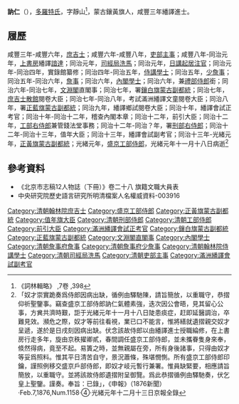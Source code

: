 '''訥仁'''（{{bd|？年||1875年|12月15日|catIdx=N訥}}），[[多羅特氏|多羅特氏]]，字靜山<ref>《詞林輯略》 ,7卷 ,398</ref>，蒙古鑲黃旗人，咸豐三年繙譯進士。

== 履歷 ==
咸豐三年-咸豐六年，[[庶吉士|庶吉士]]；咸豐六年-咸豐八年，[[吏部|吏部]][[主事|主事]]；咸豐八年-同治元年，[[上書房|上書房]]繙譯[[諳達|諳達]]；同治元年，[[司經局|司經局]][[洗馬|洗馬]]；同治元年，[[日講起居注官|日講起居注官]]；同治元年-同治四年，實錄館纂修；同治四年-同治五年，[[侍講學士|侍講學士]]；同治五年，[[少詹事|少詹事]]；同治五年-同治六年，[[詹事|詹事]]；同治六年，[[內閣學士|內閣學士]]；同治六年，兼[[禮部|禮部]][[侍郎|侍郎]]銜；同治六年-同治七年，[[文淵閣|文淵閣]]直閣事；同治七年，署[[鑲白旗|鑲白旗]][[蒙古|蒙古]][[副都統|副都統]]；同治七年，[[庶吉士|庶吉士]][[散館|散館]]閱卷大臣；同治七年-同治八年，考試滿洲繙譯文童閱卷大臣；同治八年，署[[正藍旗|正藍旗]][[蒙古|蒙古]][[副都統|副都統]]；同治九年，繙譯鄉試閱卷大臣；同治十年，繙譯會試正考官；同治十年-同治十二年，稽查內閣本章；同治十二年，前引大臣；同治十二年，[[工部|工部]][[右侍郎|右侍郎]]兼管錢法堂事務；同治十二年-同治？年，署[[刑部|刑部]][[右侍郎|右侍郎]]；同治十二年-同治十三年，值年大臣；同治十三年，繙譯會試副考官；同治十三年-光緒元年，[[正黃旗|正黃旗]][[蒙古|蒙古]][[副都統|副都統]]；光緒元年，[[盛京|盛京]][[工部|工部]][[侍郎|侍郎]]，光緒元年十一月十八日病逝<ref>「奴才崇實跪奏爲侍郎因病出缺，循例由驛馳陳，請旨簡放，以重職守，恭摺仰祈聖鑒事。竊查盛京工部侍郎訥仁氣體素強，迭次因公會晤，見其留心公事，方兾共濟時艱，詎于光緒元年十一月十八日陡患痰症，赶即延醫調治，卒難見效。瀕危之際，奴才等前往看視，業已口不能言，惟將繕就遺摺親交奴才呈遞，遂於是日戌刻因病出缺。伏念該故侍郎以由繙譯進士授職綸修，在上書房行走多年，旋由京秩擢卿貳，春間調任盛京工部侍郎，並未攜眷隻身來奉，倐然得病，竟至不起。易簀之時，並無親屬在旁，所有身後諸事，只得由奴才等妥爲照料。惟其平日清苦自守，景況蕭條，殊堪憫惻。所有盛京工部侍郎印鑰，謹照例移交盛京戶部侍郎，即奴才岐元暫行兼署。惟員缺緊要，相應請旨簡放，以重職守。並將該故侍郎遺摺附呈御覽。爲此恭摺循例由驛馳奏，伏乞皇上聖鑒。謹奏。奉旨：已錄」，《申報》（1876新聞）·Feb.7,1876,Num.1158·④·光緒元年十二月十三日京報全錄</ref>

==參考資料==
*《北京市志稿12人物誌（下冊）》卷二十八 旗籍文職大員表
*中央研究院歷史語言研究所明清檔案人名權威資料-003916
{{reflist}}

{{咸豐三年癸丑科繙譯進士金榜}}
{{DEFAULTSORT:N訥}}
[[Category:清朝翰林院庶吉士|Category:清朝翰林院庶吉士]]
[[Category:盛京工部侍郎|Category:盛京工部侍郎]]
[[Category:正黃旗蒙古副都統|Category:正黃旗蒙古副都統]]
[[Category:值年旗大臣|Category:值年旗大臣]]
[[Category:清朝刑部侍郎|Category:清朝刑部侍郎]]
[[Category:清朝工部侍郎|Category:清朝工部侍郎]]
[[Category:前引大臣|Category:前引大臣]]
[[Category:滿洲繙譯會試正考官|Category:滿洲繙譯會試正考官]]
[[Category:鑲白旗蒙古副都統|Category:鑲白旗蒙古副都統]]
[[Category:正藍旗蒙古副都統|Category:正藍旗蒙古副都統]]
[[Category:文淵閣直閣事|Category:文淵閣直閣事]]
[[Category:內閣學士|Category:內閣學士]]
[[Category:清朝詹事府詹事|Category:清朝詹事府詹事]]
[[Category:清朝詹事府少詹事|Category:清朝詹事府少詹事]]
[[Category:清朝翰林院侍講學士|Category:清朝翰林院侍講學士]]
[[Category:清朝司經局洗馬|Category:清朝司經局洗馬]]
[[Category:清朝吏部主事|Category:清朝吏部主事]]
[[Category:滿洲繙譯會試副考官|Category:滿洲繙譯會試副考官]]